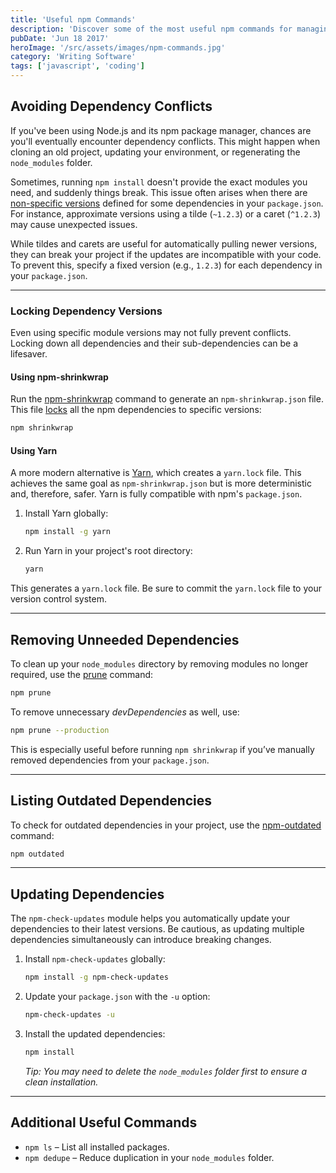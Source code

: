 ```yaml
---
title: 'Useful npm Commands'
description: 'Discover some of the most useful npm commands for managing dependencies in JavaScript projects'
pubDate: 'Jun 18 2017'
heroImage: '/src/assets/images/npm-commands.jpg'
category: 'Writing Software'
tags: ['javascript', 'coding']
---
```


## Avoiding Dependency Conflicts

If you've been using Node.js and its npm package manager, chances are you'll eventually encounter dependency conflicts. This might happen when cloning an old project, updating your environment, or regenerating the `node_modules` folder.

Sometimes, running `npm install` doesn't provide the exact modules you need, and suddenly things break. This issue often arises when there are [non-specific versions](https://docs.npmjs.com/misc/semver) defined for some dependencies in your `package.json`. For instance, approximate versions using a tilde (`~1.2.3`) or a caret (`^1.2.3`) may cause unexpected issues.

While tildes and carets are useful for automatically pulling newer versions, they can break your project if the updates are incompatible with your code. To prevent this, specify a fixed version (e.g., `1.2.3`) for each dependency in your `package.json`.

---

### Locking Dependency Versions

Even using specific module versions may not fully prevent conflicts. Locking down all dependencies and their sub-dependencies can be a lifesaver.

#### Using npm-shrinkwrap

Run the [npm-shrinkwrap](https://docs.npmjs.com/cli/shrinkwrap) command to generate an `npm-shrinkwrap.json` file. This file [locks](https://docs.npmjs.com/files/package-locks) all the npm dependencies to specific versions:

```bash
npm shrinkwrap
```

#### Using Yarn

A more modern alternative is [Yarn](https://yarnpkg.com/en/docs/yarn-lock), which creates a `yarn.lock` file. This achieves the same goal as `npm-shrinkwrap.json` but is more deterministic and, therefore, safer. Yarn is fully compatible with npm's `package.json`.

1. Install Yarn globally:

   ```bash
   npm install -g yarn
   ```

2. Run Yarn in your project's root directory:
   ```bash
   yarn
   ```

This generates a `yarn.lock` file. Be sure to commit the `yarn.lock` file to your version control system.

---

## Removing Unneeded Dependencies

To clean up your `node_modules` directory by removing modules no longer required, use the [prune](https://docs.npmjs.com/cli/prune) command:

```bash
npm prune
```

To remove unnecessary _devDependencies_ as well, use:

```bash
npm prune --production
```

This is especially useful before running `npm shrinkwrap` if you’ve manually removed dependencies from your `package.json`.

---

## Listing Outdated Dependencies

To check for outdated dependencies in your project, use the [npm-outdated](https://docs.npmjs.com/cli/outdated) command:

```bash
npm outdated
```

---

## Updating Dependencies

The `npm-check-updates` module helps you automatically update your dependencies to their latest versions. Be cautious, as updating multiple dependencies simultaneously can introduce breaking changes.

1. Install `npm-check-updates` globally:

   ```bash
   npm install -g npm-check-updates
   ```

2. Update your `package.json` with the `-u` option:

   ```bash
   npm-check-updates -u
   ```

3. Install the updated dependencies:

   ```bash
   npm install
   ```

   _Tip: You may need to delete the `node_modules` folder first to ensure a clean installation._

---

## Additional Useful Commands

- `npm ls` – List all installed packages.
- `npm dedupe` – Reduce duplication in your `node_modules` folder.
